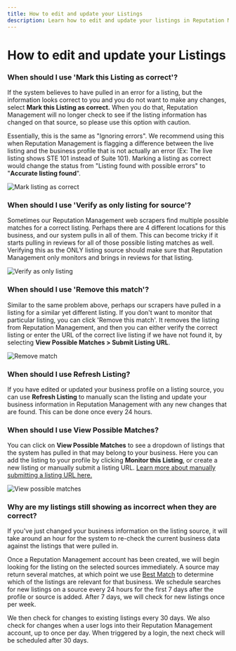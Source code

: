 ```yaml
---
title: How to edit and update your Listings
description: Learn how to edit and update your listings in Reputation Management
---
```


# How to edit and update your Listings

### **When should I use 'Mark this Listing as correct'?**

If the system believes to have pulled in an error for a listing, but the information looks correct to you and you do not want to make any changes, select **Mark this Listing as correct.** When you do that, Reputation Management will no longer check to see if the listing information has changed on that source, so please use this option with caution.

Essentially, this is the same as "Ignoring errors". We recommend using this when Reputation Management is flagging a difference between the live listing and the business profile that is not actually an error (Ex: The live listing shows STE 101 instead of Suite 101). Marking a listing as correct would change the status from "Listing found with possible errors" to "**Accurate listing found**".

![Mark listing as correct](./img/mark-listing-as-correct.jpg)

### **When should I use 'Verify as only listing for source'?**

Sometimes our Reputation Management web scrapers find multiple possible matches for a correct listing. Perhaps there are 4 different locations for this business, and our system pulls in all of them. This can become tricky if it starts pulling in reviews for all of those possible listing matches as well. Verifying this as the ONLY listing source should make sure that Reputation Management only monitors and brings in reviews for that listing.

![Verify as only listing](./img/verify-as-only-listing.jpg)

### **When should I use 'Remove this match'?**

Similar to the same problem above, perhaps our scrapers have pulled in a listing for a similar yet different listing. If you don't want to monitor that particular listing, you can click 'Remove this match'. It removes the listing from Reputation Management, and then you can either verify the correct listing or enter the URL of the correct live listing if we have not found it, by selecting **View Possible Matches > Submit Listing URL**.

![Remove match](./img/remove-match-view-matches.jpg)

### **When should I use Refresh Listing?**

If you have edited or updated your business profile on a listing source, you can use **Refresh Listing** to manually scan the listing and update your business information in Reputation Management with any new changes that are found. This can be done once every 24 hours.

### **When should I use View Possible Matches?**

You can click on **View Possible Matches** to see a dropdown of listings that the system has pulled in that may belong to your business. Here you can add the listing to your profile by clicking **Monitor this Listing**, or create a new listing or manually submit a listing URL. [Learn more about manually submitting a listing URL here.](/vendasta-products/vendasta-products-reputation-management/vendasta-products-reputation-management-listings/manually-submit-listing-url)

![View possible matches](./img/remove-match-view-matches.jpg)

### **Why are my listings still showing as incorrect when they are correct?**

If you've just changed your business information on the listing source, it will take around an hour for the system to re-check the current business data against the listings that were pulled in.

Once a Reputation Management account has been created, we will begin looking for the listing on the selected sources immediately. A source may return several matches, at which point we use [Best Match](/vendasta-products/vendasta-products-reputation-management/vendasta-products-reputation-management-listings/best-match) to determine which of the listings are relevant for that business. We schedule searches for new listings on a source every 24 hours for the first 7 days after the profile or source is added. After 7 days, we will check for new listings once per week.

We then check for changes to existing listings every 30 days. We also check for changes when a user logs into their Reputation Management account, up to once per day. When triggered by a login, the next check will be scheduled after 30 days.